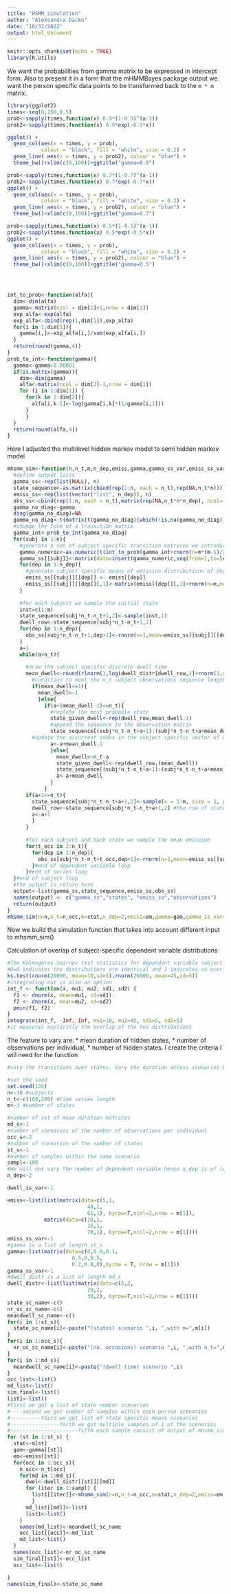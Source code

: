 ```yaml
---
title: "HSMM simulation"
author: "Aleksandra Dacko"
date: "10/31/2022"
output: html_document
---
```


```r
knitr::opts_chunk$set(echo = TRUE)
library(R.utils)

```

We want the probabilities from gamma matrix to be expressed in intercept form. Also to present it in a form that the mHMMBayes package output we want the person specific data points to be transformed back to the `m * m` matrix. 
```r

library(ggplot2)
times<-seq(0,150,0.5)
prob<-sapply(times,function(x) 0.9*(1-0.9)^(x-1))
prob2<-sapply(times,function(x) 0.9*exp(-0.9*x))

ggplot() +
  geom_col(aes(x = times, y = prob), 
           colour = "black", fill = "white", size = 0.2) +
  geom_line( aes(x = times, y = prob2), colour = "blue") +
  theme_bw()+xlim(c(0,100))+ggtitle("gamma=0.9")

prob<-sapply(times,function(x) 0.7*(1-0.7)^(x-1))
prob2<-sapply(times,function(x) 0.7*exp(-0.7*x))
ggplot() +
  geom_col(aes(x = times, y = prob), 
           colour = "black", fill = "white", size = 0.2) +
  geom_line( aes(x = times, y = prob2), colour = "blue") +
  theme_bw()+xlim(c(0,100))+ggtitle("gamma=0.7")

prob<-sapply(times,function(x) 0.5*(1-0.5)^(x-1))
prob2<-sapply(times,function(x) 0.5*exp(-0.5*x))
ggplot() +
  geom_col(aes(x = times, y = prob), 
           colour = "black", fill = "white", size = 0.2) +
  geom_line( aes(x = times, y = prob2), colour = "blue") +
  theme_bw()+xlim(c(0,100))+ggtitle("gamma=0.5")




int_to_prob<-function(alfa){
  dim<-dim(alfa)
  gamma<-matrix(ncol = dim[2]+1,nrow = dim[1])
  exp_alfa<-exp(alfa)
  exp_alfa<-cbind(rep(1,dim[1]),exp_alfa)
  for(i in 1:dim[1]){
    gamma[i,]<-exp_alfa[i,]/sum(exp_alfa[i,])
  }
  return(round(gamma,4))
}
prob_to_int<-function(gamma){
  gamma<-gamma+0.00001
  if(is.matrix(gamma)){
    dim<-dim(gamma)
    alfa<-matrix(ncol = dim[2]-1,nrow = dim[1])
    for (i in 1:dim[1]) {
      for(k in 2:dim[2]){
        alfa[i,k-1]<-log(gamma[i,k]*(1/gamma[i,1]))
      }
      }
  }
  return(round(alfa,4))
}


```

Here I adjusted the multilevel hidden markov model to semi hidden markov model 
```r

mhsmm_sim<-function(n,n_t,m,n_dep,emiss,gamma,gamma_ss_var,emiss_ss_var,dwell_distr,dwell_ss_var){
  #define output lists
  gamma_ss<-rep(list(NULL), n)
  state_sequence<-as.matrix(cbind(rep(1:n, each = n_t),rep(NA,n_t*n)))
  emiss_ss<-rep(list(vector("list", n_dep)), n)
  obs_ss<-cbind(rep(1:n, each = n_t),matrix(rep(NA,n_t*n*n_dep), ncol= n_dep))
  gamma_no_diag<-gamma
  diag(gamma_no_diag)=NA
  gamma_no_diag<-t(matrix(t(gamma_no_diag)[which(!is.na(gamma_no_diag))],nrow=nrow(gamma_no_diag)-1,ncol=ncol(gamma_no_diag)))
  #change the form of a transition matrix
  gamma_int<-prob_to_int(gamma_no_diag)
  for(subj in 1:n){
    #generate a set of subject specific transition matrices we introduce random subject-specific effect to the intercepts 
    gamma_numeric<-as.numeric(t(int_to_prob(gamma_int+rnorm(n=m*(m-1)/2,mean=0,sd=sqrt(gamma_ss_var)))))
    gamma_ss[[subj]]<-matrix(data=insert(gamma_numeric,seq(from=1,to=length(gamma_numeric)+1,by=m),value=rep(0,m)),byrow = T,ncol=m)
    for(dep in 1:n_dep){
      #generate subject specific means of emission distributions of dependent variables,we introduce random subject-specific effect which is deviation from the mean of normally conditionally distributed mean
      emiss_ss[[subj]][[dep]] <- emiss[[dep]]
      emiss_ss[[subj]][[dep]][,1]<-matrix(emiss[[dep]][,1]+rnorm(n=m,mean = 0,sd=sqrt(emiss_ss_var)),nrow=m)
    }
    
    #for each subject we sample the initial state 
    inst=c(1:m)
    state_sequence[subj*n_t-n_t+1,2]<-sample(inst,1)
    dwell_row<-state_sequence[subj*n_t-n_t+1,2]
    for(dep in 1:n_dep){
      obs_ss[subj*n_t-n_t+1,dep+1]<-rnorm(n=1,mean=emiss_ss[[subj]][[dep]][dwell_row,1],sd=sqrt(emiss_ss[[subj]][[dep]][dwell_row,2]) )
    }
    a=1
    while(a<n_t){
      
      #draw the subject specific discrete dwell time
      mean_dwell<-round(rlnorm(1,log(dwell_distr[dwell_row,1]+rnorm(1,mean=,sd=sqrt(dwell_ss_var))), log(sqrt(dwell_distr[dwell_row,2]))),0) 
        #condition to meet the n_t subject observations sequence length
        if(mean_dwell<=1){
          mean_dwell<-1
          }else{
            if(a+(mean_dwell-1)<=n_t){
              #replete the most probable state 
              state_given_dwell<-rep(dwell_row,mean_dwell-1)
              #append the sequence to the observation matrix
              state_sequence[(subj*n_t-n_t+a+1):(subj*n_t-n_t+a+mean_dwell-1),2]<-state_given_dwell
        #update the a(current index in the subject specific vector of observations)
              a<-a+mean_dwell-1
              }else{
                mean_dwell<-n_t-a
                state_given_dwell<-rep(dwell_row,(mean_dwell))
                state_sequence[(subj*n_t-n_t+a+1):(subj*n_t-n_t+a+mean_dwell),2]<-state_given_dwell
                a<-a+mean_dwell
              }
            }
      if(a+1<=n_t){
        state_sequence[subj*n_t-n_t+a+1,2]<-sample(x = 1:m, size = 1, prob=gamma_ss[[subj]][dwell_row,])  #this loop is out of bound idk
        dwell_row<-state_sequence[subj*n_t-n_t+a+1,2] #the row of state specific dwell time
        a<-a+1
        }
      }
    
      #for each subject and each state we sample the mean emission 
      for(t_occ in 2:n_t){
        for(dep in 1:n_dep){
          obs_ss[subj*n_t-n_t+t_occ,dep+1]<-rnorm(n=1,mean=emiss_ss[[subj]][[dep]][state_sequence[subj*n_t-n_t+t_occ,2],1],sd=sqrt(emiss_ss[[subj]][[dep]][state_sequence[subj*n_t-n_t+t_occ,2],2]) )
        }#end of dependent variable loop
      }#end of series loop
  }#end of subject loop
  #the output is return here 
  output<-list(gamma_ss,state_sequence,emiss_ss,obs_ss)
  names(output) <- c("gamma_ss","states", "emiss_ss","observations")
  return(output)
}
mhsmm_sim(n=n,n_t=n_occ,m=stat,n_dep=2,emiss=em,gamma=gam,gamma_ss_var=gamma_ss_var,emiss_ss_var=emiss_ss_var,dwell_distr=dwel,dwell_ss_var=dwell_ss_var)
```

Now we build the simulation function that takes into account different input to mhsmm_sim()

Calculation of overlap of subject-specific dependent variable distributions
```r
#The Kolmogorov-Smirnov test statistics for dependent variable subject-specific distributions (for samples)
#D=0 indicates the distributions are identical and 1 indicates no overlap.
ks.test(rnorm(20000, mean=10,sd=5),rnorm(20000, mean=45,sd=5))
#integrating out is also an option 
int_f <- function(x, mu1, mu2, sd1, sd2) {
  f1 <- dnorm(x, mean=mu1, sd=sd1)
  f2 <- dnorm(x, mean=mu2, sd=sd2)
  pmin(f1, f2)
}
integrate(int_f, -Inf, Inf, mu1=10, mu2=45, sd1=5, sd2=5)
#it measures explicitly the overlap of the two distributions
```

The feature to vary are: 
* mean duration of hidden states,
* number of observations per individual,
* number of hidden states.
I create the criteria I will need for the function
```r
#vary the transitions over states. Vary the duration across scenarios but keep it constant accros the states.

#set the seed
set.seed(124)
n<-10 #subjects
n_t<-c(100,200) #time series length
m<-3 #number of states

#number of set of mean duration matrices
md_s<-1
#number of scenarios of the number of observations per individual
occ_s<-2
#number of scenarios of the number of states 
st_s<-1
#number of samples within the same scenario
sampl<-100
#We will not vary the number of dependent variable hence n_dep is of length 1 and the emiss is 1 list 
n_dep<-2

dwell_ss_var<-1

emiss<-list(list(matrix(data=c(5,1,
                          40,1,
                          65,1), byrow=T,ncol=2,nrow = m[1]),
            matrix(data=c(10,1,
                          15,1,
                          70,1), byrow=T,ncol=2,nrow = m[1])))
emiss_ss_var<-1
#gamma is a list of length st_s 
gamma<-list(matrix(data=c(0,0.9,0.1,
                     0.5,0,0.5,
                     0.2,0.8,0),byrow = T, nrow = m[1]))
gamma_ss_var<-1
#dwell_distr is a list of length md_s 
dwell_distr<-list(list(matrix(data=c(5,2, 
                          20,2,
                          30,2), byrow=T,ncol=2,nrow = m[1])))
state_sc_name<-c()
nr_oc_sc_name<-c()
meandwell_sc_name<-c()
for(i in 1:st_s){
  state_sc_name[i]<-paste("(states) scenario ",i, ",with m=",m[i])
}
for(i in 1:occ_s){
  nr_oc_sc_name[i]<-paste("(no. occasions) scenario ",i, ",with n_t=",n_t[i])
}
for(i in 1:md_s){
  meandwell_sc_name[i]<-paste("(dwell time) scenario ",i)
}
occ_list<-list()
md_list<-list()
sim_final<-list()
list1<-list()
#first we got a list of state number scenarios
#----second we got number of samples within each person scenarios
#----------third we got list of state specific means scenarios
#----------------forth we got multiple samples of 1 of the scenarios
#----------------------fifth each sample consist of output of mhsmm_sim()
for (st in 1:st_s) {
  stat<-m[st]
  gam<-gamma[[st]]
  em<-emiss[[st]]
  for(occ in 1:occ_s){
    n_occ<-n_t[occ]
    for(md in 1:md_s){
      dwel<-dwell_distr[[st]][[md]]
      for (iter in 1:sampl) {
        list1[[iter]]<-mhsmm_sim(n=n,n_t=n_occ,m=stat,n_dep=2,emiss=em,gamma=gam ,gamma_ss_var=gamma_ss_var,emiss_ss_var=emiss_ss_var,dwell_distr=dwel,dwell_ss_var=dwell_ss_var)
        }
      md_list[[md]]<-list1
      list1<-list()
    }
    names(md_list)<-meandwell_sc_name
    occ_list[[occ]]<-md_list
    md_list<-list()
  }
  names(occ_list)<-nr_oc_sc_name
  sim_final[[st]]<-occ_list
  occ_list<-list()

}
names(sim_final)<-state_sc_name

```
